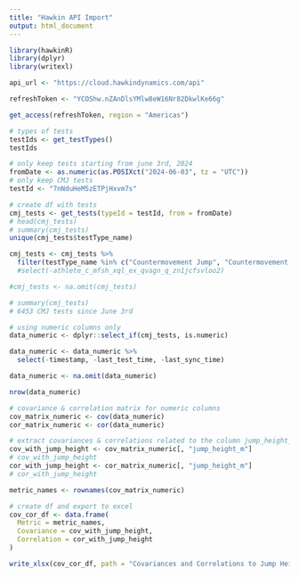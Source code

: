 ---
title: "Hawkin API Import"
output: html_document
---

```{r setup, include=FALSE}
library(hawkinR)
library(dplyr)
library(writexl)
```

```{r}
api_url <- "https://cloud.hawkindynamics.com/api"

refreshToken <- "YCOShw.nZAnDlsYMlw8eW16Nr82DkwlKe66g"

get_access(refreshToken, region = "Americas")
```


```{r}
# types of tests 
testIds <- get_testTypes()
testIds

# only keep tests starting from june 3rd, 2024 
fromDate <- as.numeric(as.POSIXct("2024-06-03", tz = "UTC"))
# only keep CMJ tests 
testId <- "7nNduHeM5zETPjHxvm7s" 

# create df with tests 
cmj_tests <- get_tests(typeId = testId, from = fromDate)
# head(cmj_tests)
# summary(cmj_tests)
unique(cmj_tests$testType_name) 

cmj_tests <- cmj_tests %>%
  filter(testType_name %in% c("Countermovement Jump", "Countermovement Jump-CMJ")) # %>% 
  #select(-athlete_c_mfsh_xql_ex_qvagn_q_zn1jcfsvloo2)

#cmj_tests <- na.omit(cmj_tests)

# summary(cmj_tests) 
# 6453 CMJ tests since June 3rd
```


```{r}
# using numeric columns only 
data_numeric <- dplyr::select_if(cmj_tests, is.numeric)

data_numeric <- data_numeric %>% 
  select(-timestamp, -last_test_time, -last_sync_time)

data_numeric <- na.omit(data_numeric)

nrow(data_numeric)

# covariance & correlation matrix for numeric columns
cov_matrix_numeric <- cov(data_numeric)
cor_matrix_numeric <- cor(data_numeric)

# extract covariances & correlations related to the column jump_height_m
cov_with_jump_height <- cov_matrix_numeric[, "jump_height_m"]
# cov_with_jump_height
cor_with_jump_height <- cor_matrix_numeric[, "jump_height_m"]
# cor_with_jump_height

metric_names <- rownames(cov_matrix_numeric)

# create df and export to excel 
cov_cor_df <- data.frame(
  Metric = metric_names,
  Covariance = cov_with_jump_height,
  Correlation = cor_with_jump_height
)

write_xlsx(cov_cor_df, path = "Covariances and Correlations to Jump Height.xlsx")

```


